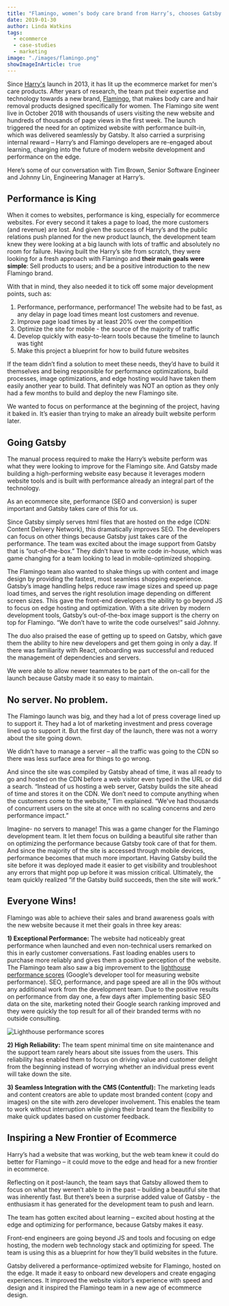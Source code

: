 ```yaml
---
title: "Flamingo, women’s body care brand from Harry’s, chooses Gatsby for critical ecommerce launch, 5X faster page loads"
date: 2019-01-30
author: Linda Watkins
tags:
  - ecommerce
  - case-studies
  - marketing
image: "./images/flamingo.png"
showImageInArticle: true
---
```


Since [Harry's](https://www.harrys.com/en/us) launch in 2013, it has lit up the ecommerce market for men's care products. After years of research, the team put their expertise and technology towards a new brand, [Flamingo](https://www.shopflamingo.com/), that makes body care and hair removal products designed specifically for women. The Flamingo site went live in October 2018 with thousands of users visiting the new website and hundreds of thousands of page views in the first week. The launch triggered the need for an optimized website with performance built-in, which was delivered seamlessly by Gatsby. It also carried a surprising internal reward – Harry’s and Flamingo developers are re-engaged about learning, charging into the future of modern website development and performance on the edge.

Here’s some of our conversation with Tim Brown, Senior Software Engineer and Johnny Lin, Engineering Manager at Harry’s.

## Performance is King

When it comes to websites, performance is king, especially for ecommerce websites. For every second it takes a page to load, the more customers (and revenue) are lost. And given the success of Harry’s and the public relations push planned for the new product launch, the development team knew they were looking at a big launch with lots of traffic and absolutely no room for failure. Having built the Harry’s site from scratch, they were looking for a fresh approach with Flamingo and **their main goals were simple**: Sell products to users; and be a positive introduction to the new Flamingo brand.

With that in mind, they also needed it to tick off some major development points, such as:

1. Performance, performance, performance! The website had to be fast, as any delay in page load times meant lost customers and revenue.
2. Improve page load times by at least 20% over the competition
3. Optimize the site for mobile - the source of the majority of traffic
4. Develop quickly with easy-to-learn tools because the timeline to launch was tight
5. Make this project a blueprint for how to build future websites

If the team didn’t find a solution to meet these needs, they’d have to build it themselves and being responsible for performance optimizations, build processes, image optimizations, and edge hosting would have taken them easily another year to build. That definitely was NOT an option as they only had a few months to build and deploy the new Flamingo site.

<Pullquote>
  We wanted to focus on performance at the beginning of the project, having it
  baked in. It’s easier than trying to make an already built website perform
  later.
</Pullquote>

## Going Gatsby

The manual process required to make the Harry’s website perform was what they were looking to improve for the Flamingo site. And Gatsby made building a high-performing website easy because it leverages modern website tools and is built with performance already an integral part of the technology.

<Pullquote>
  As an ecommerce site, performance (SEO and conversion) is super important and
  Gatsby takes care of this for us.
</Pullquote>

Since Gatsby simply serves html files that are hosted on the edge (CDN: Content Delivery Network), this dramatically improves SEO. The developers can focus on other things because Gatsby just takes care of the performance. The team was excited about the image support from Gatsby that is “out-of-the-box.” They didn’t have to write code in-house, which was game changing for a team looking to lead in mobile-optimized shopping.

The Flamingo team also wanted to shake things up with content and image design by providing the fastest, most seamless shopping experience. Gatsby’s image handling helps reduce raw image sizes and speed up page load times, and serves the right resolution image depending on different screen sizes. This gave the front-end developers the ability to go beyond JS to focus on edge hosting and optimization. With a site driven by modern development tools, Gatsby’s out-of-the-box image support is the cherry on top for Flamingo. “We don’t have to write the code ourselves!” said Johnny.

The duo also praised the ease of getting up to speed on Gatsby, which gave them the ability to hire new developers and get them going in only a day. If there was familiarity with React, onboarding was successful and reduced the management of dependencies and servers.

<Pullquote>
  We were able to allow newer teammates to be part of the on-call for the launch
  because Gatsby made it so easy to maintain.
</Pullquote>

## No server. No problem.

The Flamingo launch was big, and they had a lot of press coverage lined up to support it. They had a lot of marketing investment and press coverage lined up to support it. But the first day of the launch, there was not a worry about the site going down.

<Pullquote>
  We didn’t have to manage a server – all the traffic was going to the CDN so
  there was less surface area for things to go wrong.
</Pullquote>

And since the site was compiled by Gatsby ahead of time, it was all ready to go and hosted on the CDN before a web visitor even typed in the URL or did a search. “Instead of us hosting a web server, Gatsby builds the site ahead of time and stores it on the CDN. We don’t need to compute anything when the customers come to the website,” Tim explained. “We've had thousands of concurrent users on the site at once with no scaling concerns and zero performance impact.”

Imagine- no servers to manage! This was a game changer for the Flamingo development team. It let them focus on building a beautiful site rather than on optimizing the performance because Gatsby took care of that for them. And since the majority of the site is accessed through mobile devices, performance becomes that much more important. Having Gatsby build the site before it was deployed made it easier to get visibility and troubleshoot any errors that might pop up before it was mission critical. Ultimately, the team quickly realized “if the Gatsby build succeeds, then the site will work.”

## Everyone Wins!

Flamingo was able to achieve their sales and brand awareness goals with the new website because it met their goals in three key areas:

**1) Exceptional Performance:** The website had noticeably great performance when launched and even non-technical users remarked on this in early customer conversations. Fast loading enables users to purchase more reliably and gives them a positive perception of the website. The Flamingo team also saw a big improvement to the [lighthouse performance scores](https://developers.google.com/web/tools/lighthouse/) (Google’s developer tool for measuring website performance). SEO, performance, and page speed are all in the 90s without any additional work from the development team. Due to the positive results on performance from day one, a few days after implementing basic SEO data on the site, marketing noted their Google search ranking improved and they were quickly the top result for all of their branded terms with no outside consulting.

![Lighthouse performance scores](./images/lighthouse.png)

**2) High Reliability:** The team spent minimal time on site maintenance and the support team rarely hears about site issues from the users. This reliability has enabled them to focus on driving value and customer delight from the beginning instead of worrying whether an individual press event will take down the site.

**3) Seamless Integration with the CMS (Contentful):** The marketing leads and content creators are able to update most branded content (copy and images) on the site with zero developer involvement. This enables the team to work without interruption while giving their brand team the flexibility to make quick updates based on customer feedback.

## Inspiring a New Frontier of Ecommerce

Harry’s had a website that was working, but the web team knew it could do better for Flamingo – it could move to the edge and head for a new frontier in ecommerce.

Reflecting on it post-launch, the team says that Gatsby allowed them to focus on what they weren’t able to in the past – building a beautiful site that was inherently fast. But there’s been a surprise added value of Gatsby - the enthusiasm it has generated for the development team to push and learn.

<Pullquote>
  The team has gotten excited about learning – excited about hosting at the edge
  and optimizing for performance, because Gatsby makes it easy.
</Pullquote>

Front-end engineers are going beyond JS and tools and focusing on edge hosting, the modern web technology stack and optimizing for speed. The team is using this as a blueprint for how they’ll build websites in the future.

Gatsby delivered a performance-optimized website for Flamingo, hosted on the edge. It made it easy to onboard new developers and create engaging experiences. It improved the website visitor’s experience with speed and design and it inspired the Flamingo team in a new age of ecommerce design.

